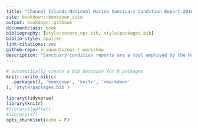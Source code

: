 ```yaml
--- 
title: "Channel Islands National Marine Sanctuary Condition Report 2016"
site: bookdown::bookdown_site
output: bookdown::gitbook
documentclass: book
bibliography: [style/zotero_nps.bib, style/packages.bib]
biblio-style: apalike
link-citations: yes
github-repo: ecoquants/nps-r-workshop
description: "Sanctuary condition reports are a tool employed by the National Oceanic and Atmospheric Administration (NOAA) to assess the status and trends of national marine sanctuary resources. Condition reports provide a standardized summary of resources in NOAA’s sanctuaries; drivers and pressures on those resources; current conditions and trends for resources and ecosystem services; and describe existing management responses to the pressures that threaten the integrity of the marine environment. Condition reports include information on the status and trends of water quality, habitat, living resources and maritime archaeological resources, and the human activities that affect them. They present responses to a set of questions posed to all sanctuaries. The reports also rate ecosystem service status and trends. Resource and ecosystem service status are rated on a scale from good to poor, and the timelines used for comparison vary from topic to topic. Trends in the status of resources and ecosystem services are also reported, and are generally based on observed changes in status since the prior condition report, unless otherwise specified."
---
```


```r
# automatically create a bib database for R packages
knitr::write_bib(c(
  .packages(), 'bookdown', 'knitr', 'rmarkdown'
), 'style/packages.bib')
```

```r
library(tidyverse)
library(knitr)
#library(leaflet)
#library(sf)
opts_chunk$set(echo = F)
```



